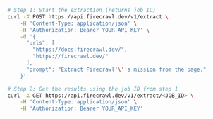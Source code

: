```bash cURL
# Step 1: Start the extraction (returns job ID)
curl -X POST https://api.firecrawl.dev/v1/extract \
    -H 'Content-Type: application/json' \
    -H 'Authorization: Bearer YOUR_API_KEY' \
    -d '{
      "urls": [
        "https://docs.firecrawl.dev/",
        "https://firecrawl.dev/"
      ],
      "prompt": "Extract Firecrawl'\''s mission from the page."
    }'

# Step 2: Get the results using the job ID from step 1
curl -X GET https://api.firecrawl.dev/v1/extract/<JOB_ID> \
    -H 'Content-Type: application/json' \
    -H 'Authorization: Bearer YOUR_API_KEY'
```
